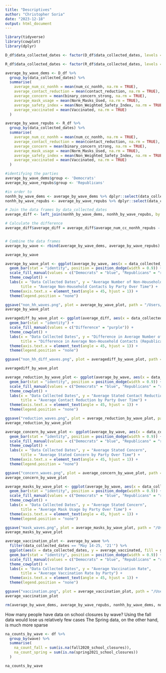 ```yaml
---
title: "Descriptives"
author: "Christopher Soria"
date: "2023-12-18"
output: html_document
---
```

```r
library(tidyverse)
library(cowplot)
library(dplyr)
```

```r
D_df$data_collected_dates <- factor(D_df$data_collected_dates, levels = c("June 18-24, '20", "September 12-20, '20'", "December 1-7, '20'","February 9-14, '21'","May 14-25, '21'"))  

R_df$data_collected_dates <- factor(R_df$data_collected_dates, levels = c("June 18-24, '20", "September 12-20, '20'", "December 1-7, '20'","February 9-14, '21'","May 14-25, '21'"))  
```


```r
average_by_wave_dems <- D_df %>%
  group_by(data_collected_dates) %>%
  summarise(
    average_num_cc_nonhh = mean(num_cc_nonhh, na.rm = TRUE),
    average_contact_reduction = mean(contact_reduction, na.rm = TRUE),
    average_concern = mean(binary_concern_strong, na.rm = TRUE),
    average_mask_usage = mean(Norm_Masks_Used, na.rm = TRUE),
    average_safety_index = mean(Non_Weighted_Safety_Index, na.rm = TRUE),
    average_vaccinated = mean(Vaccinated, na.rm = TRUE)
  )

average_by_wave_repubs <- R_df %>%
  group_by(data_collected_dates) %>%
  summarise(
    average_num_cc_nonhh = mean(num_cc_nonhh, na.rm = TRUE),
    average_contact_reduction = mean(contact_reduction, na.rm = TRUE),
    average_concern = mean(binary_concern_strong, na.rm = TRUE),
    average_mask_usage = mean(Norm_Masks_Used, na.rm = TRUE),
    average_safety_index = mean(Non_Weighted_Safety_Index, na.rm = TRUE),
    average_vaccinated = mean(Vaccinated, na.rm = TRUE)
  )

#identifying the parties
average_by_wave_dems$group <- 'Democrats'
average_by_wave_repubs$group <- 'Republicans'

#in order to 
nonhh_by_wave_dems <- average_by_wave_dems %>% dplyr::select(data_collected_dates, average_num_cc_nonhh)
nonhh_by_wave_repubs <- average_by_wave_repubs %>% dplyr::select(data_collected_dates, average_num_cc_nonhh)

# Join the data frames by data_collected_dates
average_diff <- left_join(nonhh_by_wave_dems, nonhh_by_wave_repubs, by = "data_collected_dates", suffix = c("_dems", "_repubs"))

# Calculate the difference
average_diff$average_diff = average_diff$average_num_cc_nonhh_repubs - average_diff$average_num_cc_nonhh_dems


# Combine the data frames
average_by_wave <- rbind(average_by_wave_dems, average_by_wave_repubs)

average_by_wave
```

```r
average_by_wave_plot <- ggplot(average_by_wave, aes(x = data_collected_dates, y = average_num_cc_nonhh, fill = group)) +
  geom_bar(stat = "identity", position = position_dodge(width = 0.9)) +
  scale_fill_manual(values = c("Democrats" = "blue", "Republicans" = "red")) +
  theme_cowplot() +
  labs(x = "Data Collected Dates", y = "Average Number of Non-Household Contacts",
       title = "Average Non-Household Contacts by Party Over Time") +
  theme(axis.text.x = element_text(angle = 45, hjust = 1)) +
  theme(legend.position = "none")

ggsave("non_hh_waves.png", plot = average_by_wave_plot, path = "/Users/chrissoria/Documents/Research/BICS_Political_Polarization/plots/Descriptives", width = 12, height = 8, units = "in")
average_by_wave_plot
```

```r
averagediff_by_wave_plot <- ggplot(average_diff, aes(x = data_collected_dates, y = average_diff, fill = "Difference")) +
  geom_bar(stat = "identity") +
  scale_fill_manual(values = c("Difference" = "purple")) +
  theme_cowplot() +
  labs(x = "Data Collected Dates", y = "Difference in Average Number of Non-Household Contacts Over Time", 
       title = "Difference in Average Non-Household Contacts (Republicans - Democrats)") +
  theme(axis.text.x = element_text(angle = 45, hjust = 1)) +
  theme(legend.position = "none")

ggsave("non_hh_diff_waves.png", plot = averagediff_by_wave_plot, path = "/Users/chrissoria/Documents/Research/BICS_Political_Polarization/plots/Descriptives", width = 12, height = 8, units = "in")

averagediff_by_wave_plot
```

```r
average_reduction_by_wave_plot <- ggplot(average_by_wave, aes(x = data_collected_dates, y = average_contact_reduction, fill = group)) +
  geom_bar(stat = "identity", position = position_dodge(width = 0.9)) +
  scale_fill_manual(values = c("Democrats" = "blue", "Republicans" = "red")) +
  theme_cowplot() +
  labs(x = "Data Collected Dates", y = "Average Stated Contact Reduction",
       title = "Average Contact Reduction by Party Over Time") +
  theme(axis.text.x = element_text(angle = 45, hjust = 1)) +
  theme(legend.position = "none")

ggsave("reduction_waves.png", plot = average_reduction_by_wave_plot, path = "/Users/chrissoria/Documents/Research/BICS_Political_Polarization/plots/Descriptives", width = 12, height = 8, units = "in")
average_reduction_by_wave_plot
```

```r
average_concern_by_wave_plot <- ggplot(average_by_wave, aes(x = data_collected_dates, y = average_concern, fill = group)) +
  geom_bar(stat = "identity", position = position_dodge(width = 0.9)) +
  scale_fill_manual(values = c("Democrats" = "blue", "Republicans" = "red")) +
  theme_cowplot() +
  labs(x = "Data Collected Dates", y = "Average Stated Concern",
       title = "Average Stated Concern by Party Over Time") +
  theme(axis.text.x = element_text(angle = 45, hjust = 1)) +
  theme(legend.position = "none")

ggsave("concern_waves.png", plot = average_concern_by_wave_plot, path = "/Users/chrissoria/Documents/Research/BICS_Political_Polarization/plots/Descriptives", width = 12, height = 8, units = "in")
average_concern_by_wave_plot
```

```r
average_masks_by_wave_plot <- ggplot(average_by_wave, aes(x = data_collected_dates, y = average_mask_usage, fill = group)) +
  geom_bar(stat = "identity", position = position_dodge(width = 0.9)) +
  scale_fill_manual(values = c("Democrats" = "blue", "Republicans" = "red")) +
  theme_cowplot() +
  labs(x = "Data Collected Dates", y = "Average Stated Concern",
       title = "Average Mask Usage by Party Over Time") +
  theme(axis.text.x = element_text(angle = 45, hjust = 1)) +
  theme(legend.position = "none")

ggsave("mask_waves.png", plot = average_masks_by_wave_plot, path = "/Users/chrissoria/Documents/Research/BICS_Political_Polarization/plots/Descriptives", width = 12, height = 8, units = "in")
average_masks_by_wave_plot
```

```r
average_vaccination_plot <- average_by_wave %>% 
  filter(data_collected_dates == "May 14-25, '21'") %>% 
  ggplot(aes(x = data_collected_dates, y = average_vaccinated, fill = group)) +
  geom_bar(stat = "identity", position = position_dodge(width = 0.9)) +
  scale_fill_manual(values = c("Democrats" = "blue", "Republicans" = "red")) +
  theme_cowplot() +
  labs(x = "Data Collected Dates", y = "Average Vaccination Rate",
       title = "Average Vaccination Rate by Party") +
  theme(axis.text.x = element_text(angle = 45, hjust = 1)) +
  theme(legend.position = "none")

ggsave("vaccination.png", plot = average_vaccination_plot, path = "/Users/chrissoria/Documents/Research/BICS_Political_Polarization/plots/Descriptives", width = 12, height = 8, units = "in")
average_vaccination_plot
```

```r
rm(average_by_wave_dems, average_by_wave_repubs, nonhh_by_wave_dems, nonhh_by_wave_repubs)
```

How many people have data on school closures by wave?
Using the fall data would lose us relatively few cases
The Spring data, on the other hand, is much more sparse
```r
na_counts_by_wave <- df %>%
  group_by(wave) %>%
  summarise(
    na_count_fall = sum(is.na(fall2020_school_closures)),
    na_count_spring = sum(is.na(spring2021_school_closures))
  )

na_counts_by_wave
```

